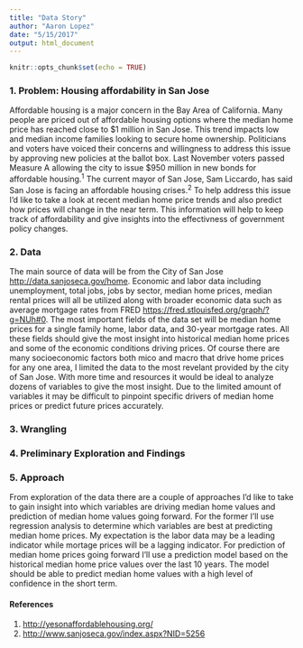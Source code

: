 ```yaml
---
title: "Data Story"
author: "Aaron Lopez"
date: "5/15/2017"
output: html_document
---
```


```r
knitr::opts_chunk$set(echo = TRUE)
```

### 1. Problem: Housing affordability in San Jose

  Affordable housing is a major concern in the Bay Area of California. Many people are priced out of affordable housing options where the median home price has reached close to $1 million in San Jose. This trend impacts low and median income families looking to secure home ownership. Politicians and voters have voiced their concerns and willingness to address this issue by approving new policies at the ballot box. Last November voters passed Measure A allowing the city to issue \$950 million in new bonds for affordable housing.^1^ The current mayor of San Jose, Sam Liccardo, has said San Jose is facing an affordable housing crises.^2^ To help address this issue I'd like to take a look at recent median home price trends and also predict how prices will change in the near term. This information will help to keep track of affordability and give insights into the effectivness of government policy changes. 

### 2. Data

  The main source of data will be from the City of San Jose <http://data.sanjoseca.gov/home>. Economic and labor data including unemployment, total jobs, jobs by sector, median home prices, median rental prices will all be utilized along with broader economic data such as average mortgage rates from FRED <https://fred.stlouisfed.org/graph/?g=NUh#0>. The most important fields of the data set will be median home prices for a single family home, labor data, and 30-year mortgage rates. All these fields should give the most insight into historical median home prices and some of the economic conditions driving prices. Of course there are many socioeconomic factors both mico and macro that drive home prices for any one area, I limited the data to the most revelant provided by the city of San Jose. With more time and resources it would be ideal to analyze dozens of variables to give the most insight. Due to the limited amount of variables it may be difficult to pinpoint specific drivers of median home prices or predict future prices accurately. 
  
  
### 3. Wrangling


### 4. Preliminary Exploration and Findings


### 5. Approach
  
  From exploration of the data there are a couple of approaches I'd like to take to gain insight into which variables are driving median home values and prediction of median home values going forward. For the former I'll use regression analysis to determine which variables are best at predicting median home prices. My expectation is the labor data may be a leading indicator while mortage prices will be a lagging indicator. For prediction of median home prices going forward I'll use a prediction model based on the historical median home price values over the last 10 years. The model should be able to predict median home values with a high level of confidence in the short term. 

#### References
1. <http://yesonaffordablehousing.org/>
2. <http://www.sanjoseca.gov/index.aspx?NID=5256>
